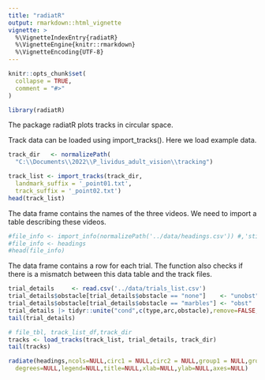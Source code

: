 ```yaml
---
title: "radiatR"
output: rmarkdown::html_vignette
vignette: >
  %\VignetteIndexEntry{radiatR}
  %\VignetteEngine{knitr::rmarkdown}
  %\VignetteEncoding{UTF-8}
---
```


```r
knitr::opts_chunk$set(
  collapse = TRUE,
  comment = "#>"
)
```


```r
library(radiatR)
```

The package radiatR plots tracks in circular space.

Track data can be loaded using import_tracks(). Here we load example data.

```r
track_dir   <- normalizePath(
  "C:\\Documents\\2022\\P_lividus_adult_vision\\tracking")

track_list <- import_tracks(track_dir,
  landmark_suffix = '_point01.txt',
  track_suffix = '_point02.txt')
head(track_list)
```

The data frame contains the names of the three videos. We need to import a table describing these videos.

```r
#file_info <- import_info(normalizePath('../data/headings.csv')) #,'stimulus','degrees'
#file_info <- headings
#head(file_info)
```

The data frame contains a row for each trial. The function also checks if there is a mismatch between this data table and the track files.

```r
trial_details     <- read.csv('../data/trials_list.csv')
trial_details$obstacle[trial_details$obstacle == "none"]    <- "unobst"
trial_details$obstacle[trial_details$obstacle == "marbles"] <- "obst"
trial_details |> tidyr::unite("cond",c(type,arc,obstacle),remove=FALSE,sep = "_") -> trial_details
tail(trial_details)
```

```r
# file_tbl, track_list_df,track_dir
tracks <- load_tracks(track_list, trial_details, track_dir)
tail(tracks)
```

```r
radiate(headings,ncols=NULL,circ1 = NULL,circ2 = NULL,group1 = NULL,group2 = NULL,ticks = NULL,
  degrees=NULL,legend=NULL,title=NULL,xlab=NULL,ylab=NULL,axes=NULL)
```
